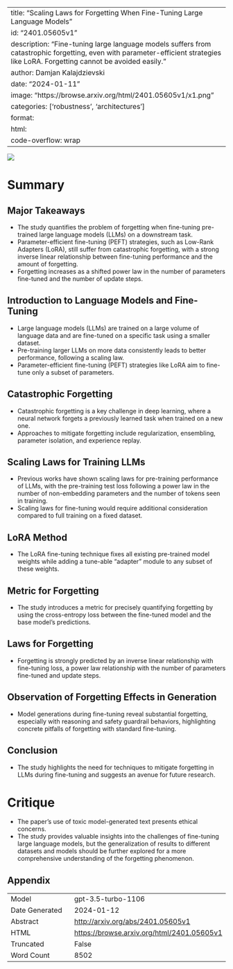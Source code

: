 
---
title: "Scaling Laws for Forgetting When Fine-Tuning Large Language Models"
id: "2401.05605v1"
description: "Fine-tuning large language models suffers from catastrophic forgetting, even with parameter-efficient strategies like LoRA. Forgetting cannot be avoided easily."
author: Damjan Kalajdzievski
date: "2024-01-11"
image: "https://browse.arxiv.org/html/2401.05605v1/x1.png"
categories: ['robustness', 'architectures']
format:
  html:
    code-overflow: wrap
---

![](https://browse.arxiv.org/html/2401.05605v1/x1.png)

# Summary

## Major Takeaways
- The study quantifies the problem of forgetting when fine-tuning pre-trained large language models (LLMs) on a downstream task.
- Parameter-efficient fine-tuning (PEFT) strategies, such as Low-Rank Adapters (LoRA), still suffer from catastrophic forgetting, with a strong inverse linear relationship between fine-tuning performance and the amount of forgetting.
- Forgetting increases as a shifted power law in the number of parameters fine-tuned and the number of update steps.

## Introduction to Language Models and Fine-Tuning
- Large language models (LLMs) are trained on a large volume of language data and are fine-tuned on a specific task using a smaller dataset.
- Pre-training larger LLMs on more data consistently leads to better performance, following a scaling law.
- Parameter-efficient fine-tuning (PEFT) strategies like LoRA aim to fine-tune only a subset of parameters.

## Catastrophic Forgetting
- Catastrophic forgetting is a key challenge in deep learning, where a neural network forgets a previously learned task when trained on a new one.
- Approaches to mitigate forgetting include regularization, ensembling, parameter isolation, and experience replay.

## Scaling Laws for Training LLMs
- Previous works have shown scaling laws for pre-training performance of LLMs, with the pre-training test loss following a power law in the number of non-embedding parameters and the number of tokens seen in training.
- Scaling laws for fine-tuning would require additional consideration compared to full training on a fixed dataset.

## LoRA Method
- The LoRA fine-tuning technique fixes all existing pre-trained model weights while adding a tune-able “adapter” module to any subset of these weights.

## Metric for Forgetting
- The study introduces a metric for precisely quantifying forgetting by using the cross-entropy loss between the fine-tuned model and the base model’s predictions.

## Laws for Forgetting
- Forgetting is strongly predicted by an inverse linear relationship with fine-tuning loss, a power law relationship with the number of parameters fine-tuned and update steps.

## Observation of Forgetting Effects in Generation
- Model generations during fine-tuning reveal substantial forgetting, especially with reasoning and safety guardrail behaviors, highlighting concrete pitfalls of forgetting with standard fine-tuning.

## Conclusion
- The study highlights the need for techniques to mitigate forgetting in LLMs during fine-tuning and suggests an avenue for future research.

# Critique
- The paper's use of toxic model-generated text presents ethical concerns.
- The study provides valuable insights into the challenges of fine-tuning large language models, but the generalization of results to different datasets and models should be further explored for a more comprehensive understanding of the forgetting phenomenon.

## Appendix

|          |          |
|----------|----------|
| Model     | gpt-3.5-turbo-1106       |
| Date Generated     | 2024-01-12       |
| Abstract | [http://arxiv.org/abs/2401.05605v1](http://arxiv.org/abs/2401.05605v1)        |
| HTML     | [https://browse.arxiv.org/html/2401.05605v1](https://browse.arxiv.org/html/2401.05605v1)       |
| Truncated       | False       |
| Word Count       | 8502       |